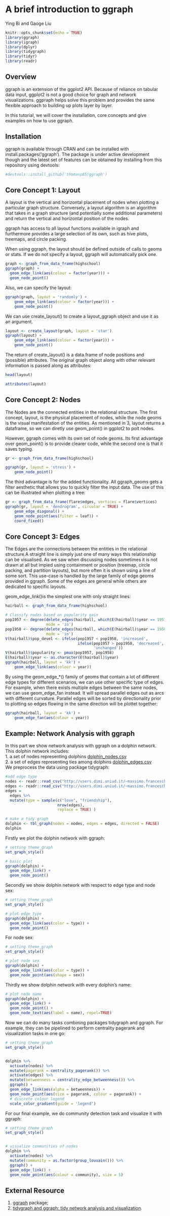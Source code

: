 # A brief introduction to ggraph

Ying Bi and Gaoge Liu

```r
knitr::opts_chunk$set(echo = TRUE)
library(ggraph)
library(igraph)
library(dplyr)
library(tidygraph)
library(tidyr)
library(readr)
```

## Overview
ggraph is an extension of the ggplot2 API. Because of reliance on tabular data input, ggplot2 is not a good choice for graph and network visualizations. ggpraph helps solve this problem and provides the same flexible approach to building up plots layer by layer.

In this tutorial, we will cover the installation, core concepts and give examples on how to use ggraph.

## Installation
ggraph is available through CRAN and can be installed with install.packages('ggraph'). The package is under active development though and the latest set of features can be obtained by installing from this repository using devtools:
```r
#devtools::install_github('thomasp85/ggraph')
```

## Core Concept 1: Layout
A layout is the vertical and horizontal placement of nodes when plotting a particular graph structure. Conversely, a layout algorithm is an algorithm that takes in a graph structure (and potentially some additional parameters) and return the vertical and horizontal position of the nodes.

ggraph has access to all layout functions available in igraph and furthermore provides a large selection of its own, such as hive plots, treemaps, and circle packing.

When using ggraph, the layout should be defined outside of calls to geoms or stats. If we do not specify a layout, ggraph will automatically pick one.
```r
graph <- graph_from_data_frame(highschool)
ggraph(graph) + 
  geom_edge_link(aes(colour = factor(year))) + 
  geom_node_point()
```

Also, we can specify the layout:
```r
ggraph(graph, layout = 'randomly') + 
    geom_edge_link(aes(colour = factor(year))) + 
    geom_node_point()
```

We can use create_layout() to create a layout_ggraph object and use it as an argument.
```r
layout <- create_layout(graph, layout = 'star')
ggraph(layout) + 
    geom_edge_link(aes(colour = factor(year))) + 
    geom_node_point()
```

The return of create_layout() is a data.frame of node positions and (possible) attributes. The original graph object along with other relevant information is passed along as attributes:
```r
head(layout)
```
```r
attributes(layout)
```


## Core Concept 2: Nodes
The Nodes are the connected entities in the relational structure. The first concept, layout, is the physical placement of nodes, while the node geoms is the visual manifestation of the entities. As mentioned in 3, layout returns a dataframe, so we can diretly use geom_point() in ggplot2 to polt nodes.

However, ggraph comes with its own set of node geoms. Its first advantage over geom_point() is to provide clearer code, while the second one is that it saves typing.
```r
gr <- graph_from_data_frame(highschool)

ggraph(gr, layout = 'stress') + 
    geom_node_point()
```

The third advantage is for the added functionality. All ggraph_geoms gets a filter aesthetic that allows you to quickly filter the input data. The use of this can be illustrated when plotting a tree:
```r
gr <- graph_from_data_frame(flare$edges, vertices = flare$vertices)
ggraph(gr, layout = 'dendrogram', circular = TRUE) + 
    geom_edge_diagonal() + 
    geom_node_point(aes(filter = leaf)) + 
    coord_fixed()
```

## Core Concept 3: Edges
The Edges are the connections between the entities in the relational structure.A straight line is simply just one of many ways this relationship can be visualised. As we saw when discussing nodes sometimes it is not drawn at all but impied using containment or position (treemap, circle packing, and partition layouts), but more often it is shown using a line of some sort. This use-case is handled by the large family of edge geoms provided in ggraph. Some of the edges are general while others are dedicated to specific layouts.

geom_edge_link()is the simplest one with only straight lines:
```r
hairball <- graph_from_data_frame(highschool)

# Classify nodes based on popularity gain
pop1957 <- degree(delete_edges(hairball, which(E(hairball)$year == 1957)), 
                  mode = 'in')
pop1958 <- degree(delete_edges(hairball, which(E(hairball)$year == 1958)), 
                  mode = 'in')
V(hairball)$pop_devel <- ifelse(pop1957 < pop1958, 'increased',
                                ifelse(pop1957 > pop1958, 'decreased', 
                                       'unchanged'))
V(hairball)$popularity <- pmax(pop1957, pop1958)
E(hairball)$year <- as.character(E(hairball)$year)
ggraph(hairball, layout = 'kk') + 
    geom_edge_link(aes(colour = year))
```

By using the geom_edge_*() family of geoms that contain a lot of different edge types for different scenarios, we can use other specific type of edges. For example, when there exists multiple edges between the same nodes, we can use geom_edge_fan instead. It will spread parallel edges out as arcs with different curvature. Parallel edges will be sorted by directionality prior to plotting so edges flowing in the same direction will be plottet together:

```r
ggraph(hairball, layout = 'kk') + 
    geom_edge_fan(aes(colour = year))
```

## Example: Network Analysis with ggraph

In this part we show network analysis with ggraph on a dolphin network.  
This dolphin network includes:  
1. a set of nodes representing dolphins [dolphin_nodes.csv](http://users.dimi.uniud.it/~massimo.franceschet/ns/plugandplay/ggraph/dolphin_nodes.csv)  
2. a set of edges representing ties among dolphins [dolphin_edges.csv](http://users.dimi.uniud.it/~massimo.franceschet/ns/plugandplay/ggraph/dolphin_edges.csv)  
We preprocess the data using package tidygraph:

```r
#add edge type
nodes <- readr::read_csv("http://users.dimi.uniud.it/~massimo.franceschet/ns/plugandplay/ggraph/dolphin_nodes.csv")
edges <- readr::read_csv("http://users.dimi.uniud.it/~massimo.franceschet/ns/plugandplay/ggraph/dolphin_edges.csv")
edges = 
  edges %>% 
  mutate(type = sample(c("love", "friendship"), 
                       nrow(edges), 
                       replace = TRUE) )

# make a tidy graph
dolphin <- tbl_graph(nodes = nodes, edges = edges, directed = FALSE)
dolphin
```

Firstly we plot the dolphin network with ggraph:
```r
# setting theme_graph 
set_graph_style()

# basic plot
ggraph(dolphin) + 
  geom_edge_link() + 
  geom_node_point()
```

Secondly we show dolphin network with respect to edge type and node sex:
```r
# setting theme_graph 
set_graph_style()

# plot edge type
ggraph(dolphin) + 
  geom_edge_link(aes(color = type)) + 
  geom_node_point()
```

For node sex:
```r
# setting theme_graph 
set_graph_style()

# plot node sex
ggraph(dolphin) + 
  geom_edge_link(aes(color = type)) + 
  geom_node_point(aes(shape = sex))
```

Thirdly we show dolphin network with every dolphin's name:
```r
# plot node name
ggraph(dolphin) + 
  geom_edge_link() + 
  geom_node_point() + 
  geom_node_text(aes(label = name), repel=TRUE)
```

Now we can do many tasks combining packages tidygraph and ggraph. For example, they can be pipelined to perform centrality pagerank and visualization tasks in one go:
```r
# setting theme_graph 
set_graph_style()


dolphin %>% 
  activate(nodes) %>%
  mutate(pagerank = centrality_pagerank()) %>%
  activate(edges) %>%
  mutate(betweenness = centrality_edge_betweenness()) %>%
  ggraph() +
  geom_edge_link(aes(alpha = betweenness)) +
  geom_node_point(aes(size = pagerank, colour = pagerank)) + 
  # discrete colour legend
  scale_color_gradient(guide = 'legend')
```

For our final example, we do community detection task and visualize it with ggraph:
```r
# setting theme_graph 
set_graph_style()


# visualize communities of nodes
dolphin %>% 
  activate(nodes) %>%
  mutate(community = as.factor(group_louvain())) %>% 
  ggraph() + 
  geom_edge_link() + 
  geom_node_point(aes(colour = community), size = 5)
```

## External Resource
1. [ggraph](https://github.com/thomasp85/ggraph) package;   
2. [tidygraph and ggraph: tidy network analysis and visualization](http://users.dimi.uniud.it/~massimo.franceschet/ns/plugandplay/ggraph/ggraph.html#15).